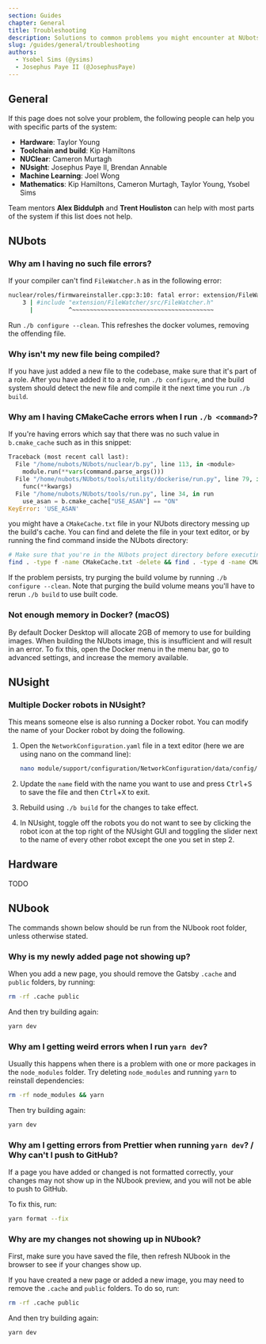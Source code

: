 ```yaml
---
section: Guides
chapter: General
title: Troubleshooting
description: Solutions to common problems you might encounter at NUbots.
slug: /guides/general/troubleshooting
authors:
  - Ysobel Sims (@ysims)
  - Josephus Paye II (@JosephusPaye)
---
```


## General

If this page does not solve your problem, the following people can help you with specific parts of the system:

- **Hardware**: Taylor Young
- **Toolchain and build**: Kip Hamiltons
- **NUClear**: Cameron Murtagh
- **NUsight**: Josephus Paye II, Brendan Annable
- **Machine Learning**: Joel Wong
- **Mathematics**: Kip Hamiltons, Cameron Murtagh, Taylor Young, Ysobel Sims

Team mentors **Alex Biddulph** and **Trent Houliston** can help with most parts of the system if this list does not help.

## NUbots

### Why am I having no such file errors?

If your compiler can't find `FileWatcher.h` as in the following error:

```bash
nuclear/roles/firmwareinstaller.cpp:3:10: fatal error: extension/FileWatcher/src/FileWatcher.h: No such file or directory
    3 | #include "extension/FileWatcher/src/FileWatcher.h"
      |          ^~~~~~~~~~~~~~~~~~~~~~~~~~~~~~~~~~~~~~~~~
```

Run `./b configure --clean`. This refreshes the docker volumes, removing the offending file.

### Why isn't my new file being compiled?

If you have just added a new file to the codebase, make sure that it's part of a role. After you have added it to a role, run `./b configure`, and the build system should detect the new file and compile it the next time you run `./b build`.

### Why am I having CMakeCache errors when I run `./b <command>`?

If you're having errors which say that there was no such value in `b.cmake_cache` such as in this snippet:

```py
Traceback (most recent call last):
  File "/home/nubots/NUbots/nuclear/b.py", line 113, in <module>
    module.run(**vars(command.parse_args()))
  File "/home/nubots/NUbots/tools/utility/dockerise/run.py", line 79, in _run
    func(**kwargs)
  File "/home/nubots/NUbots/tools/run.py", line 34, in run
    use_asan = b.cmake_cache["USE_ASAN"] == "ON"
KeyError: 'USE_ASAN'
```

you might have a `CMakeCache.txt` file in your NUbots directory messing up the build's cache.
You can find and delete the file in your text editor, or by running the find command inside the NUbots directory:

```bash
# Make sure that you're in the NUbots project directory before executing this...
find . -type f -name CMakeCache.txt -delete && find . -type d -name CMakeFiles -delete
```

If the problem persists, try purging the build volume by running `./b configure --clean`.
Note that purging the build volume means you'll have to rerun `./b build` to use built code.

### Not enough memory in Docker? (macOS)

By default Docker Desktop will allocate 2GB of memory to use for building images. When building the NUbots image, this is insufficient and will result in an error. To fix this, open the Docker menu in the menu bar, go to advanced settings, and increase the memory available.

## NUsight

### Multiple Docker robots in NUsight?

This means someone else is also running a Docker robot. You can modify the name of your Docker robot by doing the following.

1. Open the `NetworkConfiguration.yaml` file in a text editor (here we are using nano on the command line):

   ```bash
   nano module/support/configuration/NetworkConfiguration/data/config/NetworkConfiguration.yaml
   ```

2. Update the `name` field with the name you want to use and press <kbd>Ctrl</kbd>+<kbd>S</kbd> to save the file and then <kbd>Ctrl</kbd>+<kbd>X</kbd> to exit.

3. Rebuild using `./b build` for the changes to take effect.

4. In NUsight, toggle off the robots you do not want to see by clicking the robot icon at the top right of the NUsight GUI and toggling the slider next to the name of every other robot except the one you set in step 2.

## Hardware

TODO

## NUbook

<Alert type="info">
  The commands shown below should be run from the NUbook root folder, unless otherwise stated.
</Alert>

### Why is my newly added page not showing up?

When you add a new page, you should remove the Gatsby `.cache` and `public` folders, by running:

```bash
rm -rf .cache public
```

And then try building again:

```bash
yarn dev
```

### Why am I getting weird errors when I run `yarn dev`?

Usually this happens when there is a problem with one or more packages in the `node_modules` folder. Try deleting `node_modules` and running `yarn` to reinstall dependencies:

```bash
rm -rf node_modules && yarn
```

Then try building again:

```bash
yarn dev
```

### Why am I getting errors from Prettier when running `yarn dev`? / Why can't I push to GitHub?

If a page you have added or changed is not formatted correctly, your changes may not show up in the NUbook preview, and you will not be able to push to GitHub.

To fix this, run:

```bash
yarn format --fix
```

### Why are my changes not showing up in NUbook?

First, make sure you have saved the file, then refresh NUbook in the browser to see if your changes show up.

If you have created a new page or added a new image, you may need to remove the `.cache` and `public` folders. To do so, run:

```bash
rm -rf .cache public
```

And then try building again:

```bash
yarn dev
```

